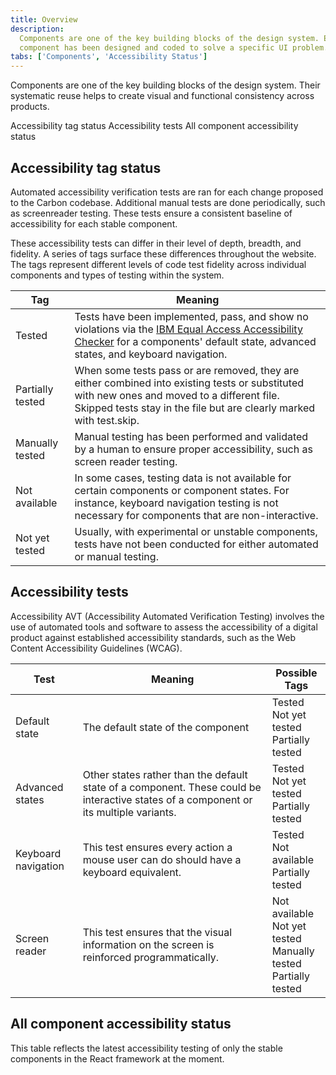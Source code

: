 ```yaml
---
title: Overview
description:
  Components are one of the key building blocks of the design system. Each
  component has been designed and coded to solve a specific UI problem.
tabs: ['Components', 'Accessibility Status']
---
```



<PageDescription>

Components are one of the key building blocks of the design system. Their
systematic reuse helps to create visual and functional consistency across
products.

</PageDescription>

<AnchorLinks>

<AnchorLink>Accessibility tag status</AnchorLink>
<AnchorLink>Accessibility tests</AnchorLink>
<AnchorLink>All component accessibility status</AnchorLink>

</AnchorLinks>

## Accessibility tag status

Automated accessibility verification tests are ran for each change proposed to
the Carbon codebase. Additional manual tests are done periodically, such as
screenreader testing. These tests ensure a consistent baseline of accessibility
for each stable component.

These accessibility tests can differ in their level of depth, breadth, and
fidelity. A series of tags surface these differences throughout the website. The
tags represent different levels of code test fidelity across individual
components and types of testing within the system.

| Tag                                     | Meaning                                                                                                                                                                                                                     |
| --------------------------------------- | --------------------------------------------------------------------------------------------------------------------------------------------------------------------------------------------------------------------------- |
| <Tag type="green">Tested</Tag>          | Tests have been implemented, pass, and show no violations via the [IBM Equal Access Accessibility Checker](https://github.com/IBMa/equal-access) for a components' default state, advanced states, and keyboard navigation. |
| <Tag type="blue">Partially tested</Tag> | When some tests pass or are removed, they are either combined into existing tests or substituted with new ones and moved to a different file. Skipped tests stay in the file but are clearly marked with test.skip.         |
| <Tag type="teal">Manually tested</Tag>  | Manual testing has been performed and validated by a human to ensure proper accessibility, such as screen reader testing.                                                                                                   |
| <Tag>Not available</Tag>                | In some cases, testing data is not available for certain components or component states. For instance, keyboard navigation testing is not necessary for components that are non-interactive.                                |
| <Tag type="purple">Not yet tested</Tag> | Usually, with experimental or unstable components, tests have not been conducted for either automated or manual testing.                                                                                                    |

## Accessibility tests

Accessibility AVT (Accessibility Automated Verification Testing) involves the
use of automated tools and software to assess the accessibility of a digital
product against established accessibility standards, such as the Web Content
Accessibility Guidelines (WCAG).

| Test                | Meaning                                                                                                                               | Possible Tags                                                                                                                                               |
| ------------------- | ------------------------------------------------------------------------------------------------------------------------------------- | ----------------------------------------------------------------------------------------------------------------------------------------------------------- |
| Default state       | The default state of the component                                                                                                    | <Tag type="green">Tested</Tag><br/><Tag type="purple">Not yet tested</Tag><br/><Tag type="blue">Partially tested</Tag>                                      |
| Advanced states     | Other states rather than the default state of a component. These could be interactive states of a component or its multiple variants. | <Tag type="green">Tested</Tag><br/><Tag type="purple">Not yet tested</Tag><br/><Tag type="blue">Partially tested</Tag>                                      |
| Keyboard navigation | This test ensures every action a mouse user can do should have a keyboard equivalent.                                                 | <Tag type="green">Tested</Tag><br/><Tag>Not available</Tag><br/><Tag type="blue">Partially tested</Tag>                                                     |
| Screen reader       | This test ensures that the visual information on the screen is reinforced programmatically.                                           | <Tag>Not available</Tag><br/><Tag type="purple">Not yet tested</Tag><br/><Tag type="teal">Manually tested</Tag><br/><Tag type="blue">Partially tested</Tag> |

## All component accessibility status

This table reflects the latest accessibility testing of only the stable
components in the React framework at the moment.

<A11yStatus />

